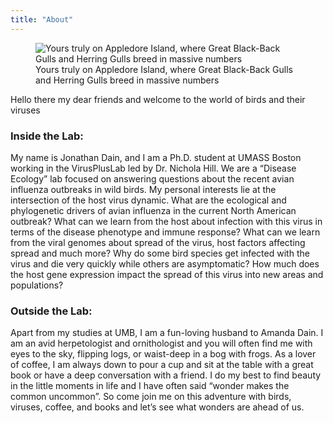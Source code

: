 ```yaml
---
title: "About"
---
```


![Yours truly on Appledore Island, where Great Black-Back Gulls and Herring Gulls breed in massive numbers](Me_on_Appledore.jpeg)

Hello there my dear friends and welcome to the world of birds and their viruses

### Inside the Lab:

My name is Jonathan Dain, and I am a Ph.D. student at UMASS Boston working in the VirusPlusLab led by Dr. Nichola Hill. We are a "Disease Ecology" lab focused on answering questions about the recent avian influenza outbreaks in wild birds. My personal interests lie at the intersection of the host virus dynamic. What are the ecological and phylogenetic drivers of avian influenza in the current North American outbreak? What can we learn from the host about infection with this virus in terms of the disease phenotype and immune response? What can we learn from the viral genomes about spread of the virus, host factors affecting spread and much more? Why do some bird species get infected with the virus and die very quickly while others are asymptomatic? How much does the host gene expression impact the spread of this virus into new areas and populations?

### Outside the Lab:

Apart from my studies at UMB, I am a fun-loving husband to Amanda Dain. I am an avid herpetologist and ornithologist and you will often find me with eyes to the sky, flipping logs, or waist-deep in a bog with frogs. As a lover of coffee, I am always down to pour a cup and sit at the table with a great book or have a deep conversation with a friend. I do my best to find beauty in the little moments in life and I have often said "wonder makes the common uncommon". So come join me on this adventure with birds, viruses, coffee, and books and let's see what wonders are ahead of us.
